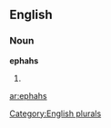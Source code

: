 
==English==

===Noun===
'''ephahs'''

# {{plural of|[[ephah]]}}

[[Category:English plurals]]

[[ar:ephahs]]